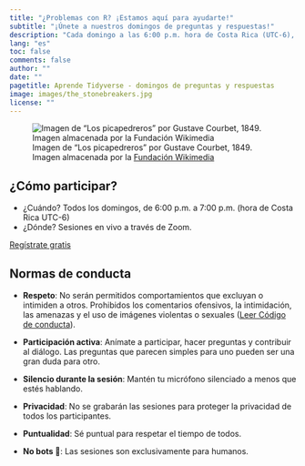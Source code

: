 ```yaml
---
title: "¿Problemas con R? ¡Estamos aquí para ayudarte!"
subtitle: "¡Únete a nuestros domingos de preguntas y respuestas!"
description: "Cada domingo a las 6:00 p.m. hora de Costa Rica (UTC-6), te invitamos a resolver tus dudas sobre R en nuestras sesiones interactivas. Obtén asesoría personalizada y consejos prácticos que te ayudarán a avanzar en tu aprendizaje del lenguaje de programación R."
lang: "es"
toc: false
comments: false
author: ""
date: ""
pagetitle: Aprende Tidyverse - domingos de preguntas y respuestas
image: images/the_stonebreakers.jpg
license: ""
---
```


![Imagen de "Los picapedreros" por Gustave Courbet, 1849. Imagen almacenada por la  [Fundación Wikimedia](https://es.m.wikipedia.org/wiki/Archivo:Gustave_Courbet_-_The_Stonebreakers_-_WGA05457.jpg)](images/the_stonebreakers.jpg)

## ¿Cómo participar?

+ ¿Cuándo? Todos los domingos, de 6:00 p.m. a 7:00 p.m. (hora de Costa Rica UTC-6)
+ ¿Dónde? Sesiones en vivo a través de Zoom.


[Regístrate gratis](https://cal.com/aprendetidyverse/lunes-preguntas-y-respuestas?month=2024-04){.btn .btn-outline-primary .btn role="button"} 


## Normas de conducta

+ **Respeto**: No serán permitidos comportamientos que excluyan o intimiden a otros. Prohibidos los comentarios ofensivos, la intimidación, las amenazas y el uso de imágenes violentas o sexuales ([Leer Código de conducta](codigo_conducta.qmd)).

+ **Participación activa**: Anímate a participar, hacer preguntas y contribuir al diálogo. Las preguntas que parecen simples para uno pueden ser una gran duda para otro.

+ **Silencio durante la sesión**: Mantén tu micrófono silenciado a menos que estés hablando.

+ **Privacidad**: No se grabarán las sesiones para proteger la privacidad de todos los participantes.

+ **Puntualidad**: Sé puntual para respetar el tiempo de todos.

+ **No bots 🤖**: Las sesiones son exclusivamente para humanos.

